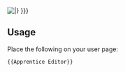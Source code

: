 [[File:ApprenticeEditor.jpg|{{{size|frame}}}|{{{caption|This user is a '''[[Service awards#Apprentice_Editor|Apprentice Editor]]''' and is entitled to display this '''Service Badge'''.<br>Edits: {{Special:Editcount/{{PAGENAME}}}} }}}]]<noinclude>

{{clear}}
==Usage==
Place the following on your user page:
<pre>{{Apprentice Editor}}</pre>
</noinclude>